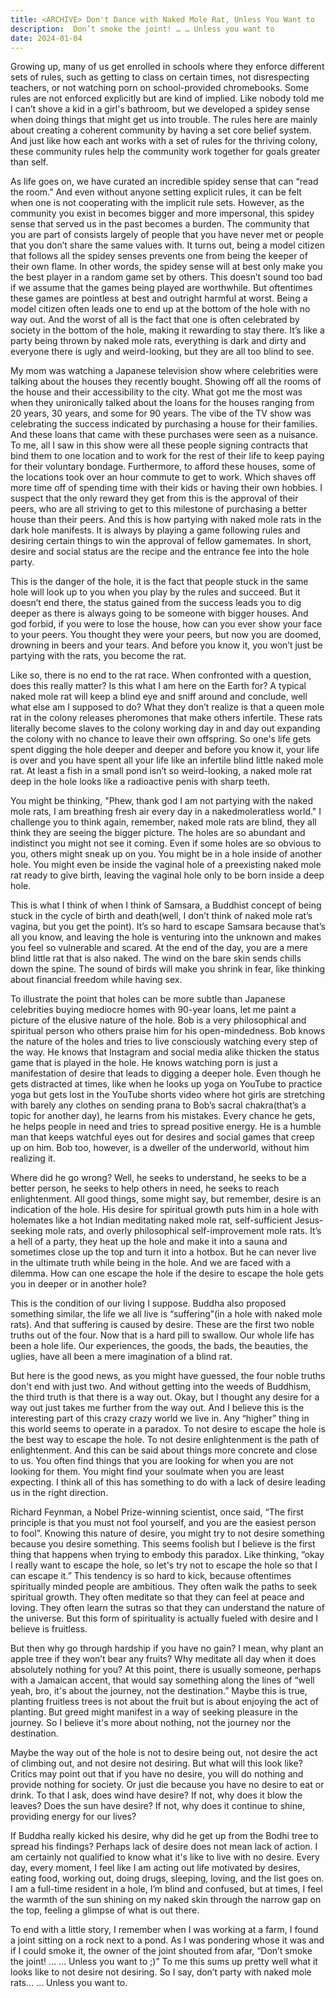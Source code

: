 ```yaml
---
title: <ARCHIVE> Don't Dance with Naked Mole Rat, Unless You Want to
description:  Don’t smoke the joint! … … Unless you want to
date: 2024-01-04
---
```


Growing up, many of us get enrolled in schools where they enforce different sets of rules, such as getting to class on certain times, not disrespecting teachers, or not watching porn on school-provided chromebooks. Some rules are not enforced explicitly but are kind of implied. Like nobody told me I can’t shove a kid in a girl's bathroom, but we developed a spidey sense when doing things that might get us into trouble. The rules here are mainly about creating a coherent community by having a set core belief system. And just like how each ant works with a set of rules for the thriving colony, these community rules help the community work together for goals greater than self.

As life goes on, we have curated an incredible spidey sense that can “read the room.” And even without anyone setting explicit rules, it can be felt when one is not cooperating with the implicit rule sets. However, as the community you exist in becomes bigger and more impersonal, this spidey sense that served us in the past becomes a burden. The community that you are part of consists largely of people that you have never met or people that you don’t share the same values with. It turns out, being a model citizen that follows all the spidey senses prevents one from being the keeper of their own flame. In other words, the spidey sense will at best only make you the best player in a random game set by others. This doesn’t sound too bad if we assume that the games being played are worthwhile. But oftentimes these games are pointless at best and outright harmful at worst. Being a model citizen often leads one to end up at the bottom of the hole with no way out. And the worst of all is the fact that one is often celebrated by society in the bottom of the hole, making it rewarding to stay there. It’s like a party being thrown by naked mole rats, everything is dark and dirty and everyone there is ugly and weird-looking, but they are all too blind to see.

My mom was watching a Japanese television show where celebrities were talking about the houses they recently bought. Showing off all the rooms of the house and their accessibility to the city. What got me the most was when they unironically talked about the loans for the houses ranging from 20 years, 30 years, and some for 90 years. The vibe of the TV show was celebrating the success indicated by purchasing a house for their families. And these loans that came with these purchases were seen as a nuisance. To me, all I saw in this show were all these people signing contracts that bind them to one location and to work for the rest of their life to keep paying for their voluntary bondage. Furthermore, to afford these houses, some of the locations took over an hour commute to get to work. Which shaves off more time off of spending time with their kids or having their own hobbies. I suspect that the only reward they get from this is the approval of their peers, who are all striving to get to this milestone of purchasing a better house than their peers. And this is how partying with naked mole rats in the dark hole manifests. It is always by playing a game following rules and desiring certain things to win the approval of fellow gamemates. In short, desire and social status are the recipe and the entrance fee into the hole party.

This is the danger of the hole, it is the fact that people stuck in the same hole will look up to you when you play by the rules and succeed. But it doesn’t end there, the status gained from the success leads you to dig deeper as there is always going to be someone with bigger houses. And god forbid, if you were to lose the house, how can you ever show your face to your peers. You thought they were your peers, but now you are doomed, drowning in beers and your tears. And before you know it, you won’t just be partying with the rats, you become the rat.

Like so, there is no end to the rat race. When confronted with a question, does this really matter? Is this what I am here on the Earth for? A typical naked mole rat will keep a blind eye and sniff around and conclude, well what else am I supposed to do? What they don’t realize is that a queen mole rat in the colony releases pheromones that make others infertile. These rats literally become slaves to the colony working day in and day out expanding the colony with no chance to leave their own offspring. So one's life gets spent digging the hole deeper and deeper and before you know it, your life is over and you have spent all your life like an infertile blind little naked mole rat. At least a fish in a small pond isn’t so weird-looking, a naked mole rat deep in the hole looks like a radioactive penis with sharp teeth.


You might be thinking, "Phew, thank god I am not partying with the naked mole rats, I am breathing fresh air every day in a nakedmoleratless world." I challenge you to think again, remember, naked mole rats are blind, they all think they are seeing the bigger picture. The holes are so abundant and indistinct you might not see it coming. Even if some holes are so obvious to you, others might sneak up on you. You might be in a hole inside of another hole. You might even be inside the vaginal hole of a preexisting naked mole rat ready to give birth, leaving the vaginal hole only to be born inside a deep hole.


This is what I think of when I think of Samsara, a Buddhist concept of being stuck in the cycle of birth and death(well, I don’t think of naked mole rat’s vagina, but you get the point). It’s so hard to escape Samsara because that’s all you know, and leaving the hole is venturing into the unknown and makes you feel so vulnerable and scared. At the end of the day, you are a mere blind little rat that is also naked. The wind on the bare skin sends chills down the spine. The sound of birds will make you shrink in fear, like thinking about financial freedom while having sex.


To illustrate the point that holes can be more subtle than Japanese celebrities buying mediocre homes with 90-year loans, let me paint a picture of the elusive nature of the hole. Bob is a very philosophical and spiritual person who others praise him for his open-mindedness. Bob knows the nature of the holes and tries to live consciously watching every step of the way. He knows that Instagram and social media alike thicken the status game that is played in the hole. He knows watching porn is just a manifestation of desire that leads to digging a deeper hole. Even though he gets distracted at times, like when he looks up yoga on YouTube to practice yoga but gets lost in the YouTube shorts video where hot girls are stretching with barely any clothes on sending prana to Bob’s sacral chakra(that’s a topic for another day), he learns from his mistakes. Every chance he gets, he helps people in need and tries to spread positive energy. He is a humble man that keeps watchful eyes out for desires and social games that creep up on him. Bob too, however, is a dweller of the underworld, without him realizing it.

Where did he go wrong? Well, he seeks to understand, he seeks to be a better person, he seeks to help others in need, he seeks to reach enlightenment. All good things, some might say, but remember, desire is an indication of the hole. His desire for spiritual growth puts him in a hole with holemates like a hot Indian meditating naked mole rat, self-sufficient Jesus-seeking mole rats, and overly philosophical self-improvement mole rats. It’s a hell of a party, they heat up the hole and make it into a sauna and sometimes close up the top and turn it into a hotbox. But he can never live in the ultimate truth while being in the hole. And we are faced with a dilemma. How can one escape the hole if the desire to escape the hole gets you in deeper or in another hole?

This is the condition of our living I suppose. Buddha also proposed something similar, the life we all live is “suffering”(in a hole with naked mole rats). And that suffering is caused by desire. These are the first two noble truths out of the four. Now that is a hard pill to swallow. Our whole life has been a hole life. Our experiences, the goods, the bads, the beauties, the uglies, have all been a mere imagination of a blind rat.

But here is the good news, as you might have guessed, the four noble truths don't end with just two. And without getting into the weeds of Buddhism, the third truth is that there is a way out. Okay, but I thought any desire for a way out just takes me further from the way out. And I believe this is the interesting part of this crazy crazy world we live in. Any “higher” thing in this world seems to operate in a paradox. To not desire to escape the hole is the best way to escape the hole. To not desire enlightenment is the path of enlightenment. And this can be said about things more concrete and close to us. You often find things that you are looking for when you are not looking for them. You might find your soulmate when you are least expecting. I think all of this has something to do with a lack of desire leading us in the right direction.

Richard Feynman, a Nobel Prize-winning scientist, once said, “The first principle is that you must not fool yourself, and you are the easiest person to fool”. Knowing this nature of desire, you might try to not desire something because you desire something. This seems foolish but I believe is the first thing that happens when trying to embody this paradox. Like thinking, “okay I really want to escape the hole, so let's try not to escape the hole so that I can escape it.” This tendency is so hard to kick, because oftentimes spiritually minded people are ambitious. They often walk the paths to seek spiritual growth. They often meditate so that they can feel at peace and loving. They often learn the sutras so that they can understand the nature of the universe. But this form of spirituality is actually fueled with desire and I believe is fruitless.

But then why go through hardship if you have no gain? I mean, why plant an apple tree if they won’t bear any fruits? Why meditate all day when it does absolutely nothing for you? At this point, there is usually someone, perhaps with a Jamaican accent, that would say something along the lines of “well yeah, bro, it's about the journey, not the destination.” Maybe this is true, planting fruitless trees is not about the fruit but is about enjoying the act of planting. But greed might manifest in a way of seeking pleasure in the journey. So I believe it's more about nothing, not the journey nor the destination.

Maybe the way out of the hole is not to desire being out, not desire the act of climbing out, and not desire not desiring. But what will this look like? Critics may point out that if you have no desire, you will do nothing and provide nothing for society. Or just die because you have no desire to eat or drink. To that I ask, does wind have desire? If not, why does it blow the leaves? Does the sun have desire? If not, why does it continue to shine, providing energy for our lives?

If Buddha really kicked his desire, why did he get up from the Bodhi tree to spread his findings? Perhaps lack of desire does not mean lack of action. I am certainly not qualified to know what it's like to live with no desire. Every day, every moment, I feel like I am acting out life motivated by desires, eating food, working out, doing drugs, sleeping, loving, and the list goes on. I am a full-time resident in a hole, I’m blind and confused, but at times, I feel the warmth of the sun shining on my naked skin through the narrow gap on the top, feeling a glimpse of what is out there.

To end with a little story, I remember when I was working at a farm, I found a joint sitting on a rock next to a pond. As I was pondering whose it was and if I could smoke it, the owner of the joint shouted from afar, “Don’t smoke the joint! … … Unless you want to ;)” To me this sums up pretty well what it looks like to not desire not desiring. So I say, don’t party with naked mole rats… … Unless you want to. 



